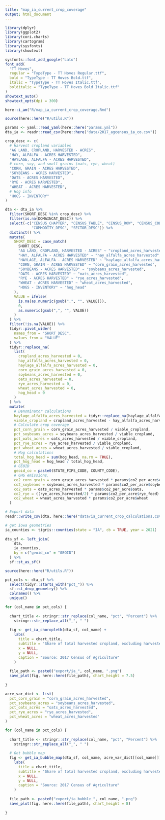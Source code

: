 ```yaml
---
title: "map_ia_current_crop_coverage"
output: html_document
---
```


```r

library(dplyr)
library(ggplot2)
library(cori.charts)
library(cartogram)
library(sysfonts)
library(showtext)

sysfonts::font_add_google("Lato")
font_add(
  "TT Hoves",
  regular = "TypeType - TT Hoves Regular.ttf",
  bold = "TypeType - TT Hoves Bold.ttf",
  italic = "TypeType - TT Hoves Italic.ttf",
  bolditalic = "TypeType - TT Hoves Bold Italic.ttf"
)
showtext_auto()
showtext_opts(dpi = 300)

here::i_am("R/map_ia_current_crop_coverage.Rmd")

source(here::here("R/utils.R"))

```

```r

params <- yaml::read_yaml(here::here("params.yml"))
dta_ia <- readr::read_csv(here::here("data/2017_agcensus_ia_co.csv"))

```

```r

crop_desc <- c(
  # Harvest cropland variables
  "AG LAND, CROPLAND, HARVESTED - ACRES",
  "HAY, ALFALFA - ACRES HARVESTED",
  "HAYLAGE, ALFALFA - ACRES HARVESTED",
  # corn, soy, and small grains (oats, rye, wheat)
  "CORN, GRAIN - ACRES HARVESTED",
  "SOYBEANS - ACRES HARVESTED",
  "OATS - ACRES HARVESTED",
  "RYE - ACRES HARVESTED",
  "WHEAT - ACRES HARVESTED",
  # Hog info
  "HOGS - INVENTORY"
)

dta <- dta_ia %>%
  filter(SHORT_DESC %in% crop_desc) %>%
  filter(is.na(DOMAINCAT_DESC)) %>%
  select(-c("CENSUS_CHAPTER", "CENSUS_TABLE", "CENSUS_ROW", "CENSUS_COLUMN",
            "COMMODITY_DESC", "SECTOR_DESC")) %>%
  distinct() %>%
  mutate(
    SHORT_DESC = case_match(
      SHORT_DESC,
      "AG LAND, CROPLAND, HARVESTED - ACRES" ~ "cropland_acres_harvested",
      "HAY, ALFALFA - ACRES HARVESTED" ~ "hay_alfalfa_acres_harvested",
      "HAYLAGE, ALFALFA - ACRES HARVESTED" ~ "haylage_alfalfa_acres_harvested",
      "CORN, GRAIN - ACRES HARVESTED" ~ "corn_grain_acres_harvested",
      "SOYBEANS - ACRES HARVESTED" ~ "soybeans_acres_harvested",
      "OATS - ACRES HARVESTED" ~ "oats_acres_harvested",
      "RYE - ACRES HARVESTED" ~ "rye_acres_harvested",
      "WHEAT - ACRES HARVESTED" ~ "wheat_acres_harvested",
      "HOGS - INVENTORY" ~ "hog_head"
    ),
    VALUE = ifelse(
      is.na(as.numeric(gsub(",", "", VALUE))), 
      0,
      as.numeric(gsub(",", "", VALUE))
    )
  ) %>%
  filter(!is.na(VALUE)) %>%
  tidyr::pivot_wider(
    names_from = "SHORT_DESC",
    values_from = "VALUE"
  ) %>%
  tidyr::replace_na(
    list(
      cropland_acres_harvested = 0,
      hay_alfalfa_acres_harvested = 0,
      haylage_alfalfa_acres_harvested = 0,
      corn_grain_acres_harvested = 0,
      soybeans_acres_harvested = 0,
      oats_acres_harvested = 0,
      rye_acres_harvested = 0,
      wheat_acres_harvested = 0,
      hog_head = 0
    )
  ) %>%
  mutate(
    # Denominator calculations
    haylage_alfalfa_acres_harvested = tidyr::replace_na(haylage_alfalfa_acres_harvested, 0),
    viable_cropland = cropland_acres_harvested - hay_alfalfa_acres_harvested - haylage_alfalfa_acres_harvested,
    # Calculate crop coverage
    pct_corn_grain = corn_grain_acres_harvested / viable_cropland,
    pct_soybeans_acres = soybeans_acres_harvested / viable_cropland,
    pct_oats_acres = oats_acres_harvested / viable_cropland,
    pct_rye_acres = rye_acres_harvested / viable_cropland,
    pct_wheat_acres = wheat_acres_harvested / viable_cropland,
    # Hog calculations
    total_hog_head = sum(hog_head, na.rm = TRUE),
    pct_hog_head = hog_head / total_hog_head,
    # GEOID
    geoid_co = paste0(STATE_FIPS_CODE, COUNTY_CODE),
    # GHG emissions,
    co2_corn_grain = corn_grain_acres_harvested * params$co2_per_acre$corn_grain,
    co2_soybeans = soybeans_acres_harvested * params$co2_per_acre$soybeans,
    co2_oats = oats_acres_harvested * params$co2_per_acre$oats,
    co2_rye = ((rye_acres_harvested/2) * params$co2_per_acre$rye_feed) + ((rye_acres_harvested/2) * params$co2_per_acre$rye_seed),
    co2_wheat = wheat_acres_harvested * params$co2_per_acre$wheat
  )

# Export data
readr::write_csv(dta, here::here("data/ia_current_crop_calculations.csv"))

```


```r

# get Iowa geometries
ia_counties <- tigris::counties(state = "IA", cb = TRUE, year = 2021)
  
dta_sf <- left_join(
    dta,
    ia_counties,
    by = c("geoid_co" = "GEOID")
  ) %>%
  sf::st_as_sf()

```

```r

source(here::here("R/utils.R"))

pct_cols <- dta_sf %>%
  select(tidyr::starts_with("pct_")) %>%
  sf::st_drop_geometry() %>%
  colnames() %>%
  unique()

for (col_name in pct_cols) {
  
  chart_title <- stringr::str_replace(col_name, "pct", "Percent") %>%
    stringr::str_replace_all("_", " ")
  
  fig <- get_ia_choropleth(dta_sf, col_name) +
    labs(
      title = chart_title,
      subtitle = "Share of total harvested cropland, excluding harvested alfalfa acreage",
      x = NULL,
      y = NULL,
      caption = "Source: 2017 Census of Agriculture"
    )
  
  file_path <- paste0("export/ia_", col_name, ".png")
  save_plot(fig, here::here(file_path), chart_height = 7.5)
  
}


```

```r

acre_var_dict <- list(
  pct_corn_grain = "corn_grain_acres_harvested",
  pct_soybeans_acres = "soybeans_acres_harvested",
  pct_oats_acres = "oats_acres_harvested",
  pct_rye_acres = "rye_acres_harvested",
  pct_wheat_acres = "wheat_acres_harvested"  
)

for (col_name in pct_cols) {
  
  chart_title <- stringr::str_replace(col_name, "pct", "Percent") %>%
    stringr::str_replace_all("_", " ")
  
  # Get bubble map
  fig <- get_ia_bubble_map(dta_sf, col_name, acre_var_dict[[col_name]]) +
    labs(
      title = chart_title,
      subtitle = "Share of total harvested cropland, excluding harvested alfalfa acreage. Circles sized by total acreage.",
      x = NULL,
      y = NULL,
      caption = "Source: 2017 Census of Agriculture"
    )
  
  file_path <- paste0("export/ia_bubble_", col_name, ".png")
  save_plot(fig, here::here(file_path), chart_height = 8)
  
}

```




